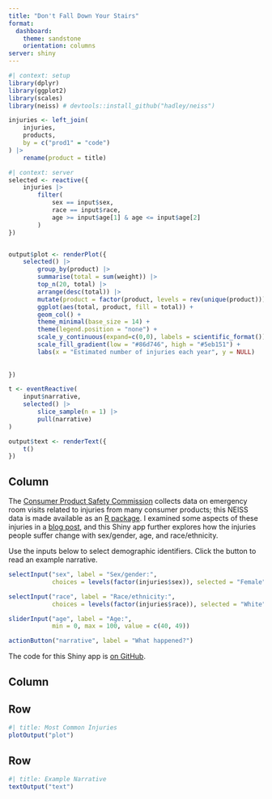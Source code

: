 ```yaml
---
title: "Don't Fall Down Your Stairs"
format:
  dashboard:
    theme: sandstone
    orientation: columns
server: shiny
---
```


```r
#| context: setup
library(dplyr)
library(ggplot2)
library(scales)
library(neiss) # devtools::install_github("hadley/neiss")

injuries <- left_join(
    injuries, 
    products, 
    by = c("prod1" = "code")
) |> 
    rename(product = title)
```

```r
#| context: server
selected <- reactive({
    injuries |> 
        filter(
            sex == input$sex,
            race == input$race,
            age >= input$age[1] & age <= input$age[2]
        ) 
})


output$plot <- renderPlot({
    selected() |>
        group_by(product) |>
        summarise(total = sum(weight)) |> 
        top_n(20, total) |> 
        arrange(desc(total)) |>
        mutate(product = factor(product, levels = rev(unique(product)))) |>
        ggplot(aes(total, product, fill = total)) + 
        geom_col() +
        theme_minimal(base_size = 14) +
        theme(legend.position = "none") +
        scale_y_continuous(expand=c(0,0), labels = scientific_format()) +
        scale_fill_gradient(low = "#86d746", high = "#5eb151") +
        labs(x = "Estimated number of injuries each year", y = NULL)
    
    
})

t <- eventReactive(
    input$narrative, 
    selected() |> 
        slice_sample(n = 1) |> 
        pull(narrative)
)

output$text <- renderText({
    t()
})

```


## Column {.sidebar}

The [Consumer Product Safety Commission](http://www.cpsc.gov/en/Research--Statistics/NEISS-Injury-Data/) collects data on emergency room visits related to injuries from many consumer products; this NEISS data is made available as an [R package](https://github.com/hadley/neiss). I examined some aspects of these injuries in a [blog post](http://juliasilge.com/blog/Your-Floor/), and this Shiny app further explores how the injuries people suffer change with sex/gender, age, and race/ethnicity. 

Use the inputs below to select demographic identifiers. Click the button to read an example narrative.

```r
selectInput("sex", label = "Sex/gender:",
            choices = levels(factor(injuries$sex)), selected = "Female")

selectInput("race", label = "Race/ethnicity:",
            choices = levels(factor(injuries$race)), selected = "White")

sliderInput("age", label = "Age:",
            min = 0, max = 100, value = c(40, 49))

actionButton("narrative", label = "What happened?")
```

The code for this Shiny app is [on GitHub](https://github.com/juliasilge/neissapp).

## Column 

## Row {height=80%}

```r
#| title: Most Common Injuries
plotOutput("plot")
```

## Row {height=20%}

```r
#| title: Example Narrative
textOutput("text")
```

